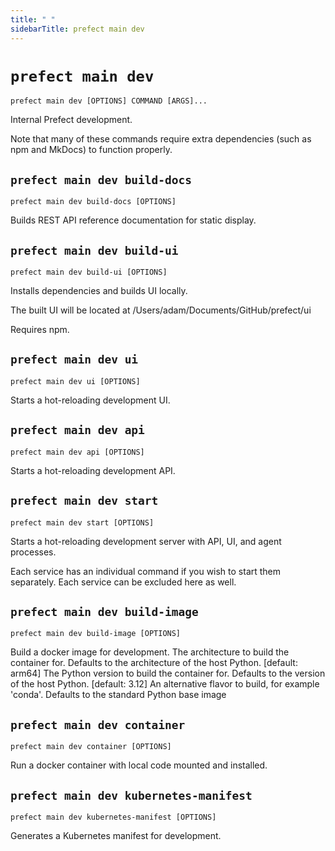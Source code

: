 ```yaml
---
title: " "
sidebarTitle: prefect main dev
---
```



# `prefect main dev`



```command
prefect main dev [OPTIONS] COMMAND [ARGS]...
```



<Info>
Internal Prefect development.

Note that many of these commands require extra dependencies (such as npm and MkDocs)
to function properly.
</Info>








## `prefect main dev build-docs`



```command
prefect main dev build-docs [OPTIONS]
```



<Info>
Builds REST API reference documentation for static display.
</Info>






<AccordionGroup>




<Accordion title="Options" defaultOpen>

<ResponseField name="--schema-path">
    
</ResponseField>

</Accordion>

</AccordionGroup>



## `prefect main dev build-ui`



```command
prefect main dev build-ui [OPTIONS]
```



<Info>
Installs dependencies and builds UI locally.

The built UI will be located at /Users/adam/Documents/GitHub/prefect/ui

Requires npm.
</Info>






<AccordionGroup>




<Accordion title="Options" defaultOpen>

<ResponseField name="--no-install">
    
</ResponseField>

</Accordion>

</AccordionGroup>



## `prefect main dev ui`



```command
prefect main dev ui [OPTIONS]
```



<Info>
Starts a hot-reloading development UI.
</Info>








## `prefect main dev api`



```command
prefect main dev api [OPTIONS]
```



<Info>
Starts a hot-reloading development API.
</Info>






<AccordionGroup>




<Accordion title="Options" defaultOpen>

<ResponseField name="--host">
    
</ResponseField>

<ResponseField name="--port">
    
</ResponseField>

<ResponseField name="--log-level">
    
</ResponseField>

<ResponseField name="--services">
    
</ResponseField>

</Accordion>

</AccordionGroup>



## `prefect main dev start`



```command
prefect main dev start [OPTIONS]
```



<Info>
Starts a hot-reloading development server with API, UI, and agent processes.

Each service has an individual command if you wish to start them separately.
Each service can be excluded here as well.
</Info>






<AccordionGroup>




<Accordion title="Options" defaultOpen>

<ResponseField name="--no-api">
    
</ResponseField>

<ResponseField name="--no-ui">
    
</ResponseField>

</Accordion>

</AccordionGroup>



## `prefect main dev build-image`



```command
prefect main dev build-image [OPTIONS]
```



<Info>
Build a docker image for development.
</Info>






<AccordionGroup>




<Accordion title="Options" defaultOpen>

<ResponseField name="--arch">
    The architecture to build the container for. Defaults to the architecture of the host Python. [default: arm64]
</ResponseField>

<ResponseField name="--python-version">
    The Python version to build the container for. Defaults to the version of the host Python. [default: 3.12]
</ResponseField>

<ResponseField name="--flavor">
    An alternative flavor to build, for example 'conda'. Defaults to the standard Python base image
</ResponseField>

<ResponseField name="--dry-run">
    
</ResponseField>

</Accordion>

</AccordionGroup>



## `prefect main dev container`



```command
prefect main dev container [OPTIONS]
```



<Info>
Run a docker container with local code mounted and installed.
</Info>






<AccordionGroup>




<Accordion title="Options" defaultOpen>

<ResponseField name="--bg">
    
</ResponseField>

<ResponseField name="--name">
    
</ResponseField>

<ResponseField name="--api">
    
</ResponseField>

<ResponseField name="--tag">
    
</ResponseField>

</Accordion>

</AccordionGroup>



## `prefect main dev kubernetes-manifest`



```command
prefect main dev kubernetes-manifest [OPTIONS]
```



<Info>
Generates a Kubernetes manifest for development.
</Info>





